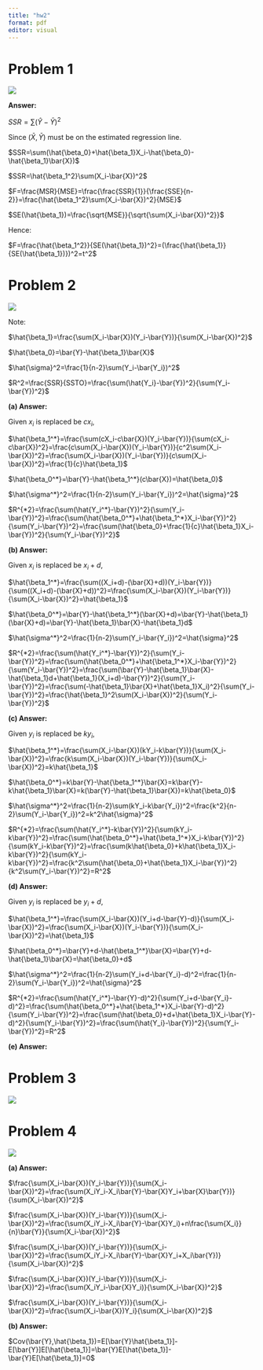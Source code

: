 ```yaml
---
title: "hw2"
format: pdf
editor: visual
---
```


# Problem 1

![](images/WeChat065c203038c7e29ee155cea4a3a9dfe8.png)

**Answer:**

$SSR=\sum(\hat{Y}-\bar{Y})^2$

Since $(\bar{X},\bar{Y})$ must be on the estimated regression line.

$SSR=\sum(\hat{\beta_0}+\hat{\beta_1}X_i-\hat{\beta_0}-\hat{\beta_1}\bar{X})$

$SSR=\hat{\beta_1^2}\sum(X_i-\bar{X})^2$

$F=\frac{MSR}{MSE}=\frac{\frac{SSR}{1}}{\frac{SSE}{n-2}}=\frac{\hat{\beta_1^2}\sum(X_i-\bar{X})^2}{MSE}$

$SE(\hat{\beta_1})=\frac{\sqrt{MSE}}{\sqrt{\sum(X_i-\bar{X})^2}}$

Hence:

$F=\frac{\hat{\beta_1^2}}{SE(\hat{\beta_1})^2}=(\frac{\hat{\beta_1}}{SE(\hat{\beta_1})})^2=t^2$

# Problem 2

![](images/WeChatcbdaa452ae5d71d7c3dbd5b3de1dbe83.png)

Note:

$\hat{\beta_1}=\frac{\sum(X_i-\bar{X})(Y_i-\bar{Y})}{\sum(X_i-\bar{X})^2}$

$\hat{\beta_0}=\bar{Y}-\hat{\beta_1}\bar{X}$

$\hat{\sigma}^2=\frac{1}{n-2}\sum(Y_i-\bar{Y_i})^2$

$R^2=\frac{SSR}{SSTO}=\frac{\sum(\hat{Y_i}-\bar{Y})^2}{\sum(Y_i-\bar{Y})^2}$

**(a) Answer:**

Given $x_i$ is replaced be $cx_i$,

$\hat{\beta_1^*}=\frac{\sum(cX_i-c\bar{X})(Y_i-\bar{Y})}{\sum(cX_i-c\bar{X})^2}=\frac{c\sum(X_i-\bar{X})(Y_i-\bar{Y})}{c^2\sum(X_i-\bar{X})^2}=\frac{\sum(X_i-\bar{X})(Y_i-\bar{Y})}{c\sum(X_i-\bar{X})^2}=\frac{1}{c}\hat{\beta_1}$

$\hat{\beta_0^*}=\bar{Y}-\hat{\beta_1^*}(c\bar{X})=\hat{\beta_0}$

$\hat{\sigma^*}^2=\frac{1}{n-2}\sum(Y_i-\bar{Y_i})^2=\hat{\sigma}^2$

$R^{*2}=\frac{\sum(\hat{Y_i^*}-\bar{Y})^2}{\sum(Y_i-\bar{Y})^2}=\frac{\sum(\hat{\beta_0^*}+\hat{\beta_1^*}X_i-\bar{Y})^2}{\sum(Y_i-\bar{Y})^2}=\frac{\sum(\hat{\beta_0}+\frac{1}{c}\hat{\beta_1}X_i-\bar{Y})^2}{\sum(Y_i-\bar{Y})^2}$

**(b) Answer:**

Given $x_i$ is replaced be $x_i+d$,

$\hat{\beta_1^*}=\frac{\sum((X_i+d)-(\bar{X}+d))(Y_i-\bar{Y})}{\sum((X_i+d)-(\bar{X}+d))^2}=\frac{\sum(X_i-\bar{X})(Y_i-\bar{Y})}{\sum(X_i-\bar{X})^2}=\hat{\beta_1}$

$\hat{\beta_0^*}=\bar{Y}-\hat{\beta_1^*}(\bar{X}+d)=\bar{Y}-\hat{\beta_1}(\bar{X}+d)=\bar{Y}-\hat{\beta_1}\bar{X}-\hat{\beta_1}d$

$\hat{\sigma^*}^2=\frac{1}{n-2}\sum(Y_i-\bar{Y_i})^2=\hat{\sigma}^2$

$R^{*2}=\frac{\sum(\hat{Y_i^*}-\bar{Y})^2}{\sum(Y_i-\bar{Y})^2}=\frac{\sum(\hat{\beta_0^*}+\hat{\beta_1^*}X_i-\bar{Y})^2}{\sum(Y_i-\bar{Y})^2}=\frac{\sum(\bar{Y}-\hat{\beta_1}\bar{X}-\hat{\beta_1}d+\hat{\beta_1}(X_i+d)-\bar{Y})^2}{\sum(Y_i-\bar{Y})^2}=\frac{\sum(-\hat{\beta_1}\bar{X}+\hat{\beta_1}X_i)^2}{\sum(Y_i-\bar{Y})^2}=\frac{\hat{\beta_1}^2\sum(X_i-\bar{X})^2}{\sum(Y_i-\bar{Y})^2}$

**(c) Answer:**

Given $y_i$ is replaced be $ky_i$,

$\hat{\beta_1^*}=\frac{\sum(X_i-\bar{X})(kY_i-k\bar{Y})}{\sum(X_i-\bar{X})^2}=\frac{k\sum(X_i-\bar{X})(Y_i-\bar{Y})}{\sum(X_i-\bar{X})^2}=k\hat{\beta_1}$

$\hat{\beta_0^*}=k\bar{Y}-\hat{\beta_1^*}\bar{X}=k\bar{Y}-k\hat{\beta_1}\bar{X}=k(\bar{Y}-\hat{\beta_1}\bar{X})=k\hat{\beta_0}$

$\hat{\sigma^*}^2=\frac{1}{n-2}\sum(kY_i-k\bar{Y_i})^2=\frac{k^2}{n-2}\sum(Y_i-\bar{Y_i})^2=k^2\hat{\sigma}^2$

$R^{*2}=\frac{\sum(\hat{Y_i^*}-k\bar{Y})^2}{\sum(kY_i-k\bar{Y})^2}=\frac{\sum(\hat{\beta_0^*}+\hat{\beta_1^*}X_i-k\bar{Y})^2}{\sum(kY_i-k\bar{Y})^2}=\frac{\sum(k\hat{\beta_0}+k\hat{\beta_1}X_i-k\bar{Y})^2}{\sum(kY_i-k\bar{Y})^2}=\frac{k^2\sum(\hat{\beta_0}+\hat{\beta_1}X_i-\bar{Y})^2}{k^2\sum(Y_i-\bar{Y})^2}=R^2$

**(d) Answer:**

Given $y_i$ is replaced be $y_i+d$,

$\hat{\beta_1^*}=\frac{\sum(X_i-\bar{X})(Y_i+d-\bar{Y}-d)}{\sum(X_i-\bar{X})^2}=\frac{\sum(X_i-\bar{X})(Y_i-\bar{Y})}{\sum(X_i-\bar{X})^2}=\hat{\beta_1}$

$\hat{\beta_0^*}=\bar{Y}+d-\hat{\beta_1^*}\bar{X}=\bar{Y}+d-\hat{\beta_1}\bar{X}=\hat{\beta_0}+d$

$\hat{\sigma^*}^2=\frac{1}{n-2}\sum(Y_i+d-\bar{Y_i}-d)^2=\frac{1}{n-2}\sum(Y_i-\bar{Y_i})^2=\hat{\sigma}^2$

$R^{*2}=\frac{\sum(\hat{Y_i^*}-\bar{Y}-d)^2}{\sum(Y_i+d-\bar{Y_i}-d)^2}=\frac{\sum(\hat{\beta_0^*}+\hat{\beta_1^*}X_i-\bar{Y}-d)^2}{\sum(Y_i-\bar{Y})^2}=\frac{\sum(\hat{\beta_0}+d+\hat{\beta_1}X_i-\bar{Y}-d)^2}{\sum(Y_i-\bar{Y})^2}=\frac{\sum(\hat{Y_i}-\bar{Y})^2}{\sum(Y_i-\bar{Y})^2}=R^2$

**(e) Answer:**

# Problem 3

![](images/WeChat3952ce67e4ef94d72d2391a272c0f795.png)

# Problem 4

![](images/WeChatb2e8b640c9aea08a816ff2005aacd55c.png)

**(a) Answer:**

$\frac{\sum(X_i-\bar{X})(Y_i-\bar{Y})}{\sum(X_i-\bar{X})^2}=\frac{\sum(X_iY_i-X_i\bar{Y}-\bar{X}Y_i+\bar{X}\bar{Y})}{\sum(X_i-\bar{X})^2}$

$\frac{\sum(X_i-\bar{X})(Y_i-\bar{Y})}{\sum(X_i-\bar{X})^2}=\frac{\sum(X_iY_i-X_i\bar{Y}-\bar{X}Y_i)+n\frac{\sum{X_i}}{n}\bar{Y}}{\sum(X_i-\bar{X})^2}$

$\frac{\sum(X_i-\bar{X})(Y_i-\bar{Y})}{\sum(X_i-\bar{X})^2}=\frac{\sum(X_iY_i-X_i\bar{Y}-\bar{X}Y_i+X_i\bar{Y})}{\sum(X_i-\bar{X})^2}$

$\frac{\sum(X_i-\bar{X})(Y_i-\bar{Y})}{\sum(X_i-\bar{X})^2}=\frac{\sum(X_iY_i-\bar{X}Y_i)}{\sum(X_i-\bar{X})^2}$

$\frac{\sum(X_i-\bar{X})(Y_i-\bar{Y})}{\sum(X_i-\bar{X})^2}=\frac{\sum(X_i-\bar{X})Y_i}{\sum(X_i-\bar{X})^2}$

**(b) Answer:**

$Cov(\bar{Y},\hat{\beta_1})=E[\bar{Y}\hat{\beta_1}]-E[\bar{Y}]E[\hat{\beta_1}]=\bar{Y}E[\hat{\beta_1}]-\bar{Y}E[\hat{\beta_1}]=0$
